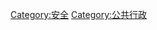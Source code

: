 {{Catnav|頁面分類|...|社会|生活|安全}}
{{Catnav|頁面分類|...|政府|公共行政}}
{{Catnav|頁面分類|...|政治|公共行政}}
{{Catnav|頁面分類|...|公關|公共行政}}
{{Commonscat|Emergency management}}

[[Category:安全|Category:安全]]
[[Category:公共行政|Category:公共行政]]